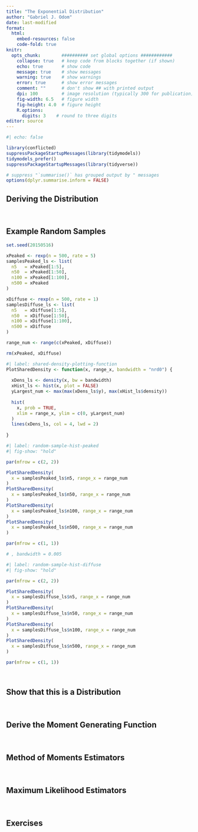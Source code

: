 ```yaml
---
title: "The Exponential Distribution"
author: "Gabriel J. Odom"
date: last-modified
format:
  html:
    embed-resources: false
    code-fold: true
knitr:
  opts_chunk:        ########## set global options ############
    collapse: true   # keep code from blocks together (if shown)
    echo: true       # show code
    message: true    # show messages
    warning: true    # show warnings
    error: true      # show error messages
    comment: ""      # don't show ## with printed output
    dpi: 100         # image resolution (typically 300 for publication)
    fig-width: 6.5   # figure width
    fig-height: 4.0  # figure height
    R.options:    
      digits: 3    # round to three digits
editor: source
---
```


```r
#| echo: false

library(conflicted)
suppressPackageStartupMessages(library(tidymodels))
tidymodels_prefer()
suppressPackageStartupMessages(library(tidyverse))

# suppress "`summarise()` has grouped output by " messages
options(dplyr.summarise.inform = FALSE)
```



## Deriving the Distribution


</br>



## Example Random Samples

```r
set.seed(20150516)

xPeaked <- rexp(n = 500, rate = 5)
samplesPeaked_ls <- list(
  n5   = xPeaked[1:5],
  n50  = xPeaked[1:50],
  n100 = xPeaked[1:100],
  n500 = xPeaked
)

xDiffuse <- rexp(n = 500, rate = 1)
samplesDiffuse_ls <- list(
  n5   = xDiffuse[1:5],
  n50  = xDiffuse[1:50],
  n100 = xDiffuse[1:100],
  n500 = xDiffuse
)

range_num <- range(c(xPeaked, xDiffuse))

rm(xPeaked, xDiffuse)
```

```r
#| label: shared-density-plotting-function
PlotSharedDensity <- function(x, range_x, bandwidth = "nrd0") {
  
  xDens_ls <- density(x, bw = bandwidth)
  xHist_ls <- hist(x, plot = FALSE)
  yLargest_num <- max(max(xDens_ls$y), max(xHist_ls$density))
  
  hist(
    x, prob = TRUE,
    xlim = range_x, ylim = c(0, yLargest_num)
  )
  lines(xDens_ls, col = 4, lwd = 2)
  
}
```


```r
#| label: random-sample-hist-peaked
#| fig-show: "hold"

par(mfrow = c(2, 2))

PlotSharedDensity(
  x = samplesPeaked_ls$n5, range_x = range_num
)
PlotSharedDensity(
  x = samplesPeaked_ls$n50, range_x = range_num
)
PlotSharedDensity(
  x = samplesPeaked_ls$n100, range_x = range_num
)
PlotSharedDensity(
  x = samplesPeaked_ls$n500, range_x = range_num
)

par(mfrow = c(1, 1))

# , bandwidth = 0.005
```

```r
#| label: random-sample-hist-diffuse
#| fig-show: "hold"

par(mfrow = c(2, 2))

PlotSharedDensity(
  x = samplesDiffuse_ls$n5, range_x = range_num
)
PlotSharedDensity(
  x = samplesDiffuse_ls$n50, range_x = range_num
)
PlotSharedDensity(
  x = samplesDiffuse_ls$n100, range_x = range_num
)
PlotSharedDensity(
  x = samplesDiffuse_ls$n500, range_x = range_num
)

par(mfrow = c(1, 1))
```


</br>



## Show that this is a Distribution


</br>



## Derive the Moment Generating Function


</br>



## Method of Moments Estimators


</br>



## Maximum Likelihood Estimators


</br>



## Exercises


